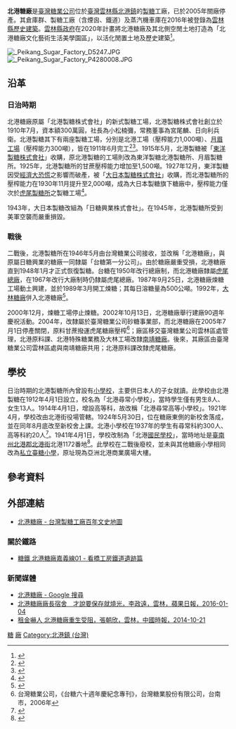 {{TW monument 
| name = 北港糖廠
| image =
| formername = 北港製糖所
| class = 產業
| level = 歷史建築
| date = 2016年7月7日
| location = 雲林縣北港鎮光復路2號
| pushpin_map=Taiwan_Yunlin
|coordinates={{Coord|23.567524|120.297741|display=inline,title|scale:10000}}
| time = 1910年
| reg_url = https://nchdb.boch.gov.tw/assets/overview/historicalBuilding/20210702000011
}}
'''北港糖廠'''是[[台灣糖業公司|臺灣糖業公司]]位於[[臺灣|臺灣]][[雲林縣|雲林縣]][[北港鎮_(台灣)|北港鎮]]的[[製糖|製糖]]工廠，已於2005年關廠停產。其倉庫群、製糖工廠（含煙囪、鐵道）及蒸汽機車庫在2016年被登錄為[[雲林縣歷史建築|雲林縣歷史建築]]。[[雲林縣政府|雲林縣政府]]在2020年計畫將北港糖廠及其北側空閒土地打造為「北港糖廠文化藝術生活美學園區」，以活化閒置土地及歷史建築<ref>{{Cite web|title=閒置二十餘年未開發 北港糖廠都市計畫終通過|url=https://www.yunlin.gov.tw/News_Content.aspx?n=1244&s=305433|date=2020年8月25日|publisher=雲林縣政府|access-date=2021年10月11日|archive-date=2021年10月11日|archive-url=https://web.archive.org/web/20211011081456/https://www.yunlin.gov.tw/News_Content.aspx?n=1244&s=305433|dead-url=no}}</ref>。

[[File:_Peikang_Sugar_Factory_D5247.JPG|thumb]]
[[File:_Peikang_Sugar_Factory_P4280008.JPG|right]]

== 沿革 ==

=== 日治時期 ===
北港糖廠原屬「北港製糖株式會社」的新式製糖工場，北港製糖株式會社創立於1910年7月，資本額300萬圓，社長為小松楠彌，常務董事為宮尾麟、日向利兵衛。北港製糖其下有兩座製糖工場，分別是北港工場（壓榨能力1,000噸）、[[月眉糖廠|月眉工場]]（壓榨能力300噸），皆在1911年6月完工<ref>{{Cite book|title=臺灣糖業の批判|last=宮川|first=次郎|publisher=糖業研究會|year=1913-09-16}}</ref><ref>{{Cite book|title=臺灣產業之現勢|last=山川|first=岩吉|publisher=臺灣大觀社|year=1913-10-25}}</ref>。1915年5月，北港製糖被「[[東洋製糖|東洋製糖株式會社]]」收購，原北港製糖的工場則改為東洋製糖北港製糖所、月眉製糖所。1925年，北港製糖所的甘蔗壓榨能力增加至1,500噸。1927年12月，東洋製糖因受[[經濟大恐慌|經濟大恐慌]]之影響而破產，被「[[大日本製糖株式會社|大日本製糖株式會社]]」收購，而北港製糖所的壓榨能力在1930年11月提升至2,000噸，成為大日本製糖旗下糖廠中，壓榨能力僅次於[[虎尾糖廠|虎尾製糖所]]之製糖工場<ref>{{Cite book|title=大日本製糖株式會社 臺灣支社概况|publisher=大日本製糖株式會社|year=1940-08-10}}</ref>。

1943年，大日本製糖改組為「日糖興業株式會社」。在1945年，北港製糖所受到美軍空襲而嚴重損毀。

=== 戰後 ===
二戰後，北港製糖所在1946年5月由台灣糖業公司接收，並改稱「北港糖廠」，與原屬日糖興業的糖廠一同隸屬「台糖第一分公司」。由於糖廠嚴重受損，北港糖廠直到1948年1月才正式恢復製糖。台糖在1950年改行總廠制，而北港糖廠隸屬[[虎尾糖廠|虎尾總廠]]，在1967年改行大廠制時仍隸屬虎尾總廠。1987年9月25日，北港糖廠煉糖工場動土興建，並於1989年3月開工煉糖；其每日溶糖量為500公噸。1992年，[[大林糖廠|大林糖廠]]併入北港糖廠<ref>{{Cite web|title=北港糖廠|url=http://map.net.tw/taisugar/?dir-item=%E5%8C%97%E6%B8%AF%E7%B3%96%E5%BB%A0|publisher=台灣製糖工場百年文史地圖|access-date=2016-11-10|archive-date=2016-04-22|archive-url=https://web.archive.org/web/20160422024558/http://map.net.tw/taisugar/?dir-item=%E5%8C%97%E6%B8%AF%E7%B3%96%E5%BB%A0|dead-url=no}}</ref>。

2000年12月，煉糖工場停止煉糖。2002年10月13日，北港糖廠舉行建廠90週年慶祝活動。2004年，改隸屬於臺灣糖業公司砂糖事業部，而北港糖廠在2005年7月1日停產關閉，原料甘蔗撥運虎尾糖廠壓榨<ref name="台糖六十週年慶紀念專刊">台灣糖業公司，《台糖六十週年慶紀念專刊》，台灣糖業股份有限公司，台南市，2006年</ref>；廠區移交臺灣糖業公司雲林區處管理，北港原料課、北港特殊糖業務及大林工場改隸[[南靖糖廠|南靖糖廠]]。後來，其廠區由臺灣糖業公司雲林區處與南靖糖廠共用；北港原料課改隸虎尾糖廠。

== 學校 ==
日治時期的北港製糖所內曾設有[[小學校|小學校]]，主要供日本人的子女就讀。此學校由北港製糖在1912年4月1日設立，校名為「北港尋常小學校」，當時學生僅有男生8人、女生13人。1914年4月1日，增設高等科，故改稱「北港尋常高等小學校」。1921年4月，學校改由北港街役場管轄。1924年5月30日，位在糖廠東側的新校舍落成，並在同年8月底改至新校舍上課。北港小學校在1937年的學生有尋常科約300人、高等科約20人<ref>{{Cite book|title=臺南州教育誌|last=柯|first=萬榮|publisher=昭和新報臺南支局|year=1937}}</ref>。1941年4月1日，學校改制為「北港[[國民學校|國民學校]]」，當時地址是[[臺南州|臺南州]][[北港郡|北港郡]][[北港街|北港街]]北港1172番地<ref>{{Cite news|title=臺南州告示第370號|work=臺南州報|date=1941-04-01}}</ref>。此學校在二戰後廢校，並未與其他糖廠小學相同改為[[台灣糖業公司附設學校列表|私立臺糖小學]]，原址現為亞洲北港商業廣場大樓。

== 參考資料 ==
<div class="references-small">
<references />
</div>

== 外部連結 ==
*[http://map.net.tw/taisugar/?dir-item=%E5%8C%97%E6%B8%AF%E7%B3%96%E5%BB%A0 北港糖廠 - 台灣製糖工廠百年文史地圖]{{Wayback|url=http://map.net.tw/taisugar/?dir-item=%E5%8C%97%E6%B8%AF%E7%B3%96%E5%BB%A0 |date=20160422024558 }}
=== 關於鐵路 ===
*[http://blog.xuite.net/ticket0610/oldway/14091308-%E7%B3%96%E9%90%B5+%E5%8C%97%E6%B8%AF%E7%B3%96%E5%BB%A0%E5%98%89%E7%BE%A9%E7%B7%9A01 糖鐵 北港糖廠嘉義線01 - 看橋工房鐵道遺跡篇]{{Wayback|url=http://blog.xuite.net/ticket0610/oldway/14091308-%E7%B3%96%E9%90%B5+%E5%8C%97%E6%B8%AF%E7%B3%96%E5%BB%A0%E5%98%89%E7%BE%A9%E7%B7%9A01 |date=20161111060952 }}
=== 新聞媒體 ===
*[https://www.google.com.tw/search?q=%E5%8C%97%E6%B8%AF%E7%B3%96%E5%BB%A0&source=univ&tbm=nws&tbo=u&sa=X&ved=0ahUKEwjq67eOmp7QAhUFVZQKHdWYA9EQsQQINw&biw=1280&bih=587 北港糖廠 - Google 搜尋]{{Wayback|url=https://www.google.com.tw/search?q=%E5%8C%97%E6%B8%AF%E7%B3%96%E5%BB%A0&source=univ&tbm=nws&tbo=u&sa=X&ved=0ahUKEwjq67eOmp7QAhUFVZQKHdWYA9EQsQQINw&biw=1280&bih=587 |date=20170111055007 }}
*[http://www.appledaily.com.tw/realtimenews/article/new/20160104/767130/ 北港糖廠廠長宿舍　才說要保存就燒光，李政遠，雲林，蘋果日報，2016-01-04]{{Wayback|url=http://www.appledaily.com.tw/realtimenews/article/new/20160104/767130/ |date=20161110123752 }}
*[http://www.chinatimes.com/newspapers/20141021000642-260107 租金嚇人 北港糖廠重生受阻，張朝欣，雲林，中國時報，2014-10-21]{{Wayback|url=http://www.chinatimes.com/newspapers/20141021000642-260107 |date=20161110235319 }}

{{台灣糖廠列表}}
{{雲林縣文化資產}}

[[Category:雲林縣建築物|糖]]
[[Category:台灣糖廠|廠]]
[[Category:北港鎮_(台灣)|Category:北港鎮 (台灣)]]